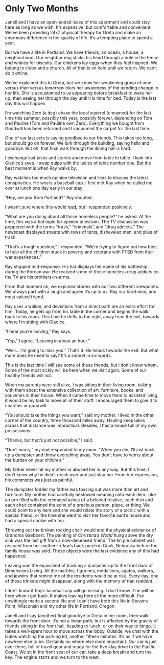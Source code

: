 # Only Two Months {.unnumbered}

Janell and I have an open-ended lease of this apartment and could stay here as long as we wish. It's expensive, but comfortable and convenient. We've been providing 24x7 physical therapy for Greta and make an enormous difference in her quality of life. It's a tempting place to spend a year.

But we have a life in Portland. We have friends, an ocean, a house, a neighborhood. Our neighbor dog sticks his head through a hole in the fence and whines for biscuits. Our chickens lay eggs--when they feel inspired. We belong to clubs and a church. All of that is on hold until we return. We can't do it online.

We've explained this to Greta, but we know her weakening grasp of *now* versus *then* versus *tomorrow* blurs her awareness of the pending change in her life. She is accustomed to us appearing before breakfast to wake her up, then seeing her through the day until it is time for bed. Today is the last day this will happen.

I'm watching Zero (a dog) chase the local squirrel (unnamed) for the last time this summer, possibly this year, possibly forever, depending on Tom and Pauline (Tom and Pauline own Zero). Everything we bought from Goodwill has been returned and I vacuumed the carpet for the last time.

One of our last acts is saying goodbye to our friends. This takes too long, but should go on forever. We lurk through the building, saying hello and goodbye. But oh, that final walk through the dining hall is hard.

I exchange last jokes and stories and move from table to table. I look into Gladice's eyes. I swap quips with the ladies of table number one. But the best moment is when Ray walks by.

Ray watches too much opinion television and likes to discuss the latest conspiracies. He wears a baseball cap. I first met Ray when he called me over at lunch one day early in our stay;

"Hey, are you from Portland?" Ray shouted.

I wasn't sure where this would lead, but I responded positively.

"What are you doing about all those homeless people?" he asked. At the time, this was a hot topic for opinion television. The TV discussion was peppered with the terms "trash," "criminals", and "drug addicts." The newscast displayed streets with rows of tents, disheveled men, and piles of trash.

"That's a tough question," I responded. "We're trying to figure out how best to help all the children stuck in poverty and veterans with PTSD from their war experiences."

Ray stopped mid-response. His hat displays the name of his battleship during the Korean war. He realized some of those homeless drug addicts on the TV are his brothers-in-arms.

From that moment on, we explored stories with our two different viewpoints. We always part with a laugh and agree it's up to us. Ray is a hard-won, and most valued friend.

Ray uses a walker, and deviations from a direct path are an extra effort for him. Today, he gets up from his table in the corner and begins the walk back to his room. This time he drifts to the right, away from the exit, towards where I'm sitting with Gladice.

"I hear you're leaving," Ray says.

"Yep," I agree. "Leaving in about an hour."

"Well... I'm going to miss you." That's it. He heads towards the exit. But what more does he need to say? It's a sonnet in six words.

This is the last time I will see some of these friends, but I don't know whom. Some of the most sickly will be here when we visit again. Some of our healthy friends will not.

When my parents were still alive, I was sitting in their living room, talking with them about the extensive collection of art, furniture, books, and souvenirs in their house. When it came time to move them to assisted living, it would be my task to move all of their stuff. I encouraged them to give it to charities or goodwill.

"You should take the things you want," said my mother. I lived in the other corner of the country, three thousand miles away. Hauling keepsakes across that distance was impractical. Besides, I had a house full of my own possessions.

"Thanks, but that's just not possible," I said.

"Don't worry," my dad responded to my mom. "When you die, I'll just back up a dumpster and throw everything away. You don't have to worry about the burden on your children."

My father never hit my mother or abused her in any way. But this time, I don't know why he didn't reach over and just slap her. From her expression, his comments was just as painful.

The dumpster fodder my father was tossing out was more than art and furniture. My mother had carefully bestowed meaning onto each item. Like an urn filled with the cremated ashes of a beloved relative, each dish and each chair contained the echo of a precious person, place, or thing. We could point to any item and she would relate the story of a picnic with a special friend, or the time she went to visit her favorite aunt's house and had a special cookie with tea.

Throwing out the broken rocking chair would end the physical existence of Grandma Gaebbert. The painting of *Christina's World* hung above the dry sink was the last gift from a now-deceased friend. The tin pie cabinet was rescued from her mother-in-law's back porch in Cook, Nebraska before the family house was sold. These objects were the last evidence any of this had happened.

Leaving was the equivalent of backing a dumpster up to the front door of Dimensions Living. All the marbles, figurines, medallions, agates, walkers, and jewelry that remind me of the residents would be at risk. Every day, one of those trinkets might disappear, along with the memory of that resident.

I don't know if Ray's baseball cap will go missing. I don't know if he will be here when I get back. It makes leaving here all the more difficult. I've unwittingly made a second life and I can't have both this life in Stevens Point, Wisconsin and my other life in Portland, Oregon.

Janell and I say (another) final goodbye to Greta in her room, then walk towards the front door. It's not a linear path, but is affected by the gravity of friends sitting in the front hall, heading to lunch, or on their way to bingo. It takes a well-spent hour to move across the lobby. Outside, we chat with the ladies watching the parking lot, another fifteen minutes. It's as if we have nowhere else to be. Certainly no where else more important. Our car is just over there, full of travel gear and ready for the five-day drive to the Pacific Coast. We sit in the front seat of our car, take a deep breath and turn the key. The engine starts and we turn to the west.
